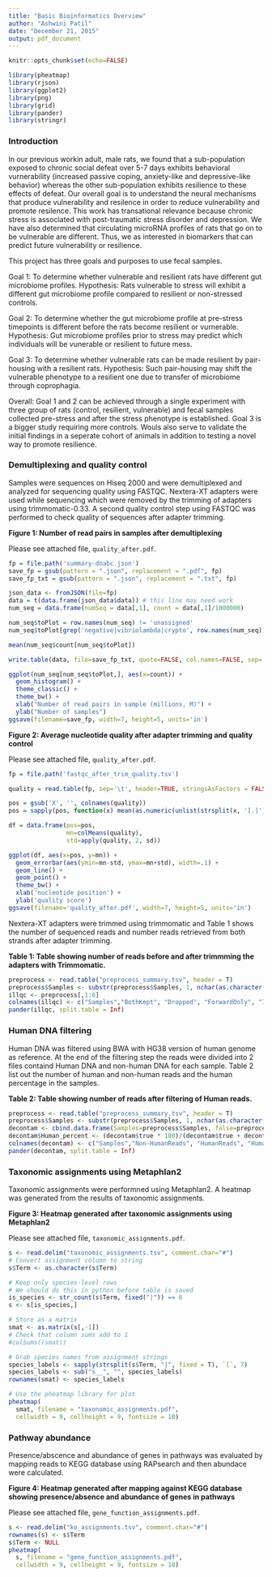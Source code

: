 ```yaml
---
title: "Basic Bioinformatics Overview"
author: "Ashwini Patil"
date: "December 21, 2015"
output: pdf_document
---
```


```r
knitr::opts_chunk$set(echo=FALSE)
```

```r
library(pheatmap)
library(rjson)
library(ggplot2)
library(png)
library(grid)
library(pander)
library(stringr)
```

### Introduction
In our previous workin adult, male rats, we found that a sub-population exposed to chronic social defeat over 5-7 days exhibits behavioral vurnerability (increased passive coping, anxiety-like and depressive-like behavior) whereas the other sub-population exhibits resilience to these effects of defeat. Our overall goal is to understand the neural mechanisms that produce vulnerability and resilence in order to reduce vulnerability and promote resilence. This work has transational relevance because chronic stress is associated with post-traumatic stress disorder and depression. We have also determined that circulating microRNA profiles of rats that go on to be vulnerable are different. Thus, we as interested in biomarkers that can predict future vulnerability or resilience.

This project has three goals and purposes to use fecal samples.

Goal 1:
To determine whether vulnerable and resilient rats have different gut microbiome profiles.
Hypothesis: Rats vulnerable to stress will exhibit a different gut microbiome profile compared to resilient or non-stressed controls.

Goal 2:
To determine whether the gut microbiome profile at pre-stress timepoints is different before the rats become resilient or vurnerable.
Hypothesis: Gut microbiome profiles prior to stress may predict which individuals will be vunerable or resilient to future mess.

Goal 3:
To determine whether vulnerable rats can be made resilient by pair-housing with a resilient rats.
Hypothesis: Such pair-housing may shift the vulnerable phenotype to a resilient one due to transfer of microbiome through coprophagia.

Overall:
Goal 1 and 2 can be achieved through a single experiment with three group of rats (control, resilient, vulnerable) and fecal samples collected pre-stress and after the stress phenotype is established. Goal 3 is a bigger study requiring more controls. Wouls also serve to validate the initial findings in a seperate cohort of animals in addition to testing a novel way to promote resilience.

### Demultiplexing and quality control
Samples were sequences on Hiseq 2000 and were demultiplexed and analyzed for sequencing quality using FASTQC. Nextera-XT adapters were used while sequencing which were removed by the trimming of adapters using trimmomatic-0.33. A second quality control step using FASTQC was performed to check quality of sequences after adapter trimming.

**Figure 1: Number of read pairs in samples after demultiplexing**

Please see attached file, `quality_after.pdf`.

```r
fp = file.path('summary-dnabc.json')
save_fp = gsub(pattern = ".json", replacement = ".pdf", fp)
save_fp_txt = gsub(pattern = ".json", replacement = ".txt", fp)

json_data <- fromJSON(file=fp)
data = t(data.frame(json_data$data)) # this line may need work
num_seq = data.frame(numSeq = data[,1], count = data[,1]/1000000)

num_seq$toPlot = row.names(num_seq) != 'unassigned'
num_seq$toPlot[grep('negative|vibriolambda|crypto', row.names(num_seq))] = FALSE

mean(num_seq$count[num_seq$toPlot])

write.table(data, file=save_fp_txt, quote=FALSE, col.names=FALSE, sep='\t')

ggplot(num_seq[num_seq$toPlot,], aes(x=count)) +
  geom_histogram() +
  theme_classic() +
  theme_bw() + 
  xlab("Number of read pairs in sample (millions, M)") +
  ylab("Number of samples") 
ggsave(filename=save_fp, width=7, height=5, units='in')
```

**Figure 2: Average nucleotide quality after adapter trimming and quality control**

Please see attached file, `quality_after.pdf`.

```r
fp = file.path('fastqc_after_trim_quality.tsv')

quality = read.table(fp, sep='\t', header=TRUE, stringsAsFactors = FALSE, row.names = 1)

pos = gsub('X', '', colnames(quality))
pos = sapply(pos, function(x) mean(as.numeric(unlist(strsplit(x, '[.]')))))

df = data.frame(pos=pos,
                mn=colMeans(quality),
                std=apply(quality, 2, sd))

ggplot(df, aes(x=pos, y=mn)) + 
  geom_errorbar(aes(ymin=mn-std, ymax=mn+std), width=.1) +
  geom_line() +
  geom_point() +
  theme_bw() + 
  xlab('nucleotide position') +
  ylab('quality score')
ggsave(filename='quality_after.pdf', width=7, height=5, units='in')

```


Nextera-XT adapters were trimmed using trimmomatic and Table 1 shows the number of sequenced reads and number reads retrieved from both strands after adapter trimming.

**Table 1: Table showing number of reads before and after trimmming the adapters with Trimmomatic.**


```r
preprocess <- read.table("preprocess_summary.tsv", header = T)
preprocess$Samples <- substr(preprocess$Samples, 1, nchar(as.character(preprocess$Samples))-5)
illqc <- preprocess[,1:6]
colnames(illqc) <- c("Samples","BothKept", "Dropped", "ForwardOnly", "Input", "ReverseOnly")
pander(illqc, split.table = Inf)
```


### Human DNA filtering
Human DNA was filtered using BWA with HG38 version of human genome as reference. At the end of the filtering step the reads were divided into 2 files containd Human DNA and non-human DNA for each sample. Table 2 list out the number of human and non-human reads and the human percentage in the samples.

**Table 2: Table showing number of reads after filtering of Human reads.**
```r
preprocess <- read.table("preprocess_summary.tsv", header = T)
preprocess$Samples <- substr(preprocess$Samples, 1, nchar(as.character(preprocess$Samples))-5)
decontam <- cbind.data.frame(Samples=preprocess$Samples, false=preprocess$false, true=preprocess$true)
decontam$Human_percent <- (decontam$true * 100)/(decontam$true + decontam$false)
colnames(decontam) <- c("Samples","Non-HumanReads", "HumanReads", "HumanReadsPercent" )
pander(decontam, split.table = Inf)
```

### Taxonomic assignments using Metaphlan2
Taxonomic assignments were performned using Metaphlan2. A heatmap was generated from the results of taxonomic assignments.

**Figure 3: Heatmap generated after taxonomic assignments using Metaphlan2**

Please see attached file, `taxonomic_assignments.pdf`.

```r
s <- read.delim("taxonomic_assignments.tsv", comment.char="#")
# Convert assignment column to string
s$Term <- as.character(s$Term)

# Keep only species-level rows
# We should do this in python before table is saved
is_species <- str_count(s$Term, fixed("|")) == 6
s <- s[is_species,]

# Store as a matrix
smat <- as.matrix(s[,-1])
# Check that column sums add to 1
#colSums((smat))

# Grab species names from assignment strings
species_labels <- sapply(strsplit(s$Term, "|", fixed = T), `[`, 7)
species_labels <- sub("s__", "", species_labels)
rownames(smat) <- species_labels

# Use the pheatmap library for plot
pheatmap(
  smat, filename = "taxonomic_assignments.pdf",
  cellwidth = 9, cellheight = 9, fontsize = 10)
```

### Pathway abundance 
Presence/abscence and abundance of genes in pathways was evaluated by mapping reads to KEGG database using RAPsearch and then abundace were calculated. 

**Figure 4: Heatmap generated after mapping against KEGG database showing presence/absence and abundance of genes in pathways**

Please see attached file, `gene_function_assignments.pdf`.

```r
s <- read.delim("ko_assignments.tsv", comment.char="#")
rownames(s) <- s$Term
s$Term <- NULL
pheatmap(
  s, filename = "gene_function_assignments.pdf",
  cellwidth = 9, cellheight = 9, fontsize = 10)
```